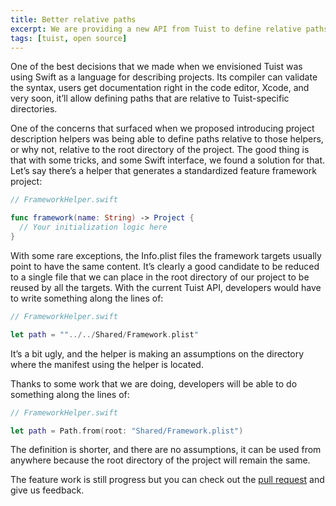 ```yaml
---
title: Better relative paths
excerpt: We are providing a new API from Tuist to define relative paths and this blog post describes the motivation behind it and the solution that we are adopting.
tags: [tuist, open source]
---
```


One of the best decisions that we made when we envisioned Tuist was using Swift as a language for describing projects. Its compiler can validate the syntax, users get documentation right in the code editor, Xcode, and very soon, it’ll allow defining paths that are relative to Tuist-specific directories.

One of the concerns that surfaced when we proposed introducing project description helpers was being able to define paths relative to those helpers, or why not, relative to the root directory of the project. The good thing is that with some tricks, and some Swift interface, we found a solution for that. Let’s say there’s a helper that generates a standardized feature framework project:

```swift
// FrameworkHelper.swift

func framework(name: String) -> Project {
  // Your initialization logic here
}
```

With some rare exceptions, the Info.plist files the framework targets usually point to have the same content. It’s clearly a good candidate to be reduced to a single file that we can place in the root directory of our project to be reused by all the targets. With the current Tuist API, developers would have to write something along the lines of:

```swift
// FrameworkHelper.swift

let path = ""../../Shared/Framework.plist"
```

It’s a bit ugly, and the helper is making an assumptions on the directory where the manifest using the helper is located.

Thanks to some work that we are doing, developers will be able to do something along the lines of:

```swift
// FrameworkHelper.swift

let path = Path.from(root: "Shared/Framework.plist")
```

The definition is shorter, and there are no assumptions, it can be used from anywhere because the root directory of the project will remain the same.

The feature work is still progress but you can check out the [pull request](https://github.com/tuist/tuist/pull/617) and give us feedback.
